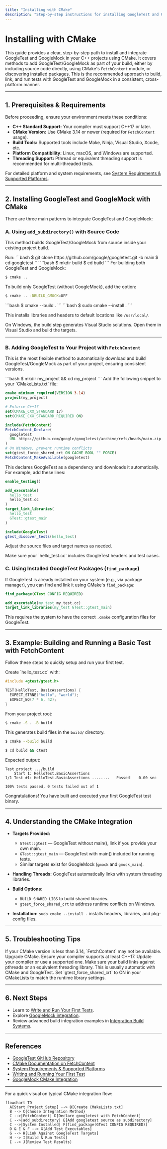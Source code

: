 ```yaml
---
title: "Installing with CMake"
description: "Step-by-step instructions for installing GoogleTest and GoogleMock using CMake, covering add_subdirectory, FetchContent, and package-based integrations. Walks through acquiring source, configuring, and building, making this the recommended approach for most C++ projects."
---
```


# Installing with CMake

This guide provides a clear, step-by-step path to install and integrate GoogleTest and GoogleMock in your C++ projects using CMake. It covers methods to add GoogleTest/GoogleMock as part of your build, either by including source code directly, using CMake's `FetchContent` module, or discovering installed packages. This is the recommended approach to build, link, and run tests with GoogleTest and GoogleMock in a consistent, cross-platform manner.

---

## 1. Prerequisites & Requirements

Before proceeding, ensure your environment meets these conditions:

- **C++ Standard Support:** Your compiler must support C++17 or later.
- **CMake Version:** Use CMake 3.14 or newer (required for `FetchContent` usage).
- **Build Tools:** Supported tools include Make, Ninja, Visual Studio, Xcode, etc.
- **Platform Compatibility:** Linux, macOS, and Windows are supported.
- **Threading Support:** Pthread or equivalent threading support is recommended for multi-threaded tests.

For detailed platform and system requirements, see [System Requirements & Supported Platforms](/getting-started/set-up-prerequisites-installation/system-requirements).

---

## 2. Installing GoogleTest and GoogleMock with CMake

There are three main patterns to integrate GoogleTest and GoogleMock:

### A. Using `add_subdirectory()` with Source Code

This method builds GoogleTest/GoogleMock from source inside your existing project build.

<Steps>
<Step title="Clone the GoogleTest repository">
Run:
```bash
$ git clone https://github.com/google/googletest.git -b main
$ cd googletest
```
</Step>
<Step title="Create and enter a build directory">
```bash
$ mkdir build
$ cd build
```
</Step>
<Step title="Generate build files with CMake">
For building both GoogleTest and GoogleMock:

```bash
$ cmake ..
```

To build only GoogleTest (without GoogleMock), add the option:

```bash
$ cmake .. -DBUILD_GMOCK=OFF
```
</Step>
<Step title="Build the libraries">
```bash
$ cmake --build .
```
</Step>
<Step title="(Optional) Install libraries system-wide">
```bash
$ sudo cmake --install .
```

This installs libraries and headers to default locations like `/usr/local/`.
</Step>
</Steps>

<Note>
On Windows, the build step generates Visual Studio solutions. Open them in Visual Studio and build the targets.
</Note>

---

### B. Adding GoogleTest to Your Project with `FetchContent`

This is the most flexible method to automatically download and build GoogleTest/GoogleMock as part of your project, ensuring consistent versions.

<Steps>
<Step title="Create or open your CMake project directory">
```bash
$ mkdir my_project && cd my_project
```
</Step>
<Step title="Create or edit `CMakeLists.txt`">
Add the following snippet to your `CMakeLists.txt` file:

```cmake
cmake_minimum_required(VERSION 3.14)
project(my_project)

# Enforce C++17
set(CMAKE_CXX_STANDARD 17)
set(CMAKE_CXX_STANDARD_REQUIRED ON)

include(FetchContent)
FetchContent_Declare(
  googletest
  URL https://github.com/google/googletest/archive/refs/heads/main.zip
)
# On Windows, prevent runtime conflicts
set(gtest_force_shared_crt ON CACHE BOOL "" FORCE)
FetchContent_MakeAvailable(googletest)
```

This declares GoogleTest as a dependency and downloads it automatically.
</Step>
<Step title="Add a test executable and link libraries">
For example, add these lines:

```cmake
enable_testing()

add_executable(
  hello_test
  hello_test.cc
)
target_link_libraries(
  hello_test
  GTest::gtest_main
)

include(GoogleTest)
gtest_discover_tests(hello_test)
```

Adjust the source files and target names as needed.
</Step>
</Steps>

<Tip>
Make sure your `hello_test.cc` includes GoogleTest headers and test cases.
</Tip>

### C. Using Installed GoogleTest Packages (`find_package`)

If GoogleTest is already installed on your system (e.g., via package manager), you can find and link it using CMake's `find_package`:

```cmake
find_package(GTest CONFIG REQUIRED)

add_executable(my_test my_test.cc)
target_link_libraries(my_test GTest::gtest_main)
```

This requires the system to have the correct `.cmake` configuration files for GoogleTest.

---

## 3. Example: Building and Running a Basic Test with FetchContent

Follow these steps to quickly setup and run your first test.

<Steps>
<Step title="Create simple test file:
`hello_test.cc`">
Create `hello_test.cc` with:

```cpp
#include <gtest/gtest.h>

TEST(HelloTest, BasicAssertions) {
  EXPECT_STRNE("hello", "world");
  EXPECT_EQ(7 * 6, 42);
}
```
</Step>
<Step title="Configure your build">
From your project root:

```bash
$ cmake -S . -B build
```

This generates build files in the `build/` directory.
</Step>
<Step title="Build the test executable">

```bash
$ cmake --build build
```
</Step>
<Step title="Run the tests">

```bash
$ cd build && ctest
```
Expected output:

```text
Test project .../build
    Start 1: HelloTest.BasicAssertions
1/1 Test #1: HelloTest.BasicAssertions ........   Passed    0.00 sec

100% tests passed, 0 tests failed out of 1
```
</Step>
</Steps>

Congratulations! You have built and executed your first GoogleTest test binary.

---

## 4. Understanding the CMake Integration

- **Targets Provided:** 
  - `GTest::gtest` — GoogleTest without main(), link if you provide your own main.
  - `GTest::gtest_main` — GoogleTest with main() included for running tests.
  - Similar targets exist for GoogleMock (`gmock` and `gmock_main`).

- **Handling Threads:** GoogleTest automatically links with system threading libraries.

- **Build Options:**
  - `BUILD_SHARED_LIBS` to build shared libraries.
  - `gtest_force_shared_crt` to address runtime conflicts on Windows.

- **Installation:** `sudo cmake --install .` installs headers, libraries, and pkg-config files.

---

## 5. Troubleshooting Tips

<AccordionGroup title="Common Installation Issues">
<Accordion title="CMake version too old">
If your CMake version is less than 3.14, `FetchContent` may not be available. Upgrade CMake.
</Accordion>
<Accordion title="Compiler does not support C++17">
Ensure your compiler supports at least C++17. Update your compiler or use a supported one.
</Accordion>
<Accordion title="Linking errors related to pthread">
Make sure your build links against pthreads or an equivalent threading library. This is usually automatic with CMake and GoogleTest.
</Accordion>
<Accordion title="Runtime library mismatch on Windows">
Set `gtest_force_shared_crt` to ON in your CMakeLists to match the runtime library settings.
</Accordion>
</AccordionGroup>

---

## 6. Next Steps

- Learn to [Write and Run Your First Tests](/getting-started/configuration-first-run-validation/first-test).
- Explore [GoogleMock integration](/googletest-guides/core-workflows/mocking-basics).
- Review advanced build integration examples in [Integration Build Systems](/overview/workflow-integration/integration-build-systems).

---

## References

- [GoogleTest GitHub Repository](https://github.com/google/googletest)
- [CMake Documentation on FetchContent](https://cmake.org/cmake/help/latest/module/FetchContent.html)
- [System Requirements & Supported Platforms](/getting-started/set-up-prerequisites-installation/system-requirements)
- [Writing and Running Your First Test](/getting-started/configuration-first-run-validation/first-test)
- [GoogleMock CMake Integration](googlemock/CMakeLists.txt)

---

For a quick visual on typical CMake integration flow:

```mermaid
flowchart TD
  A[Start Project Setup] --> B[Create CMakeLists.txt]
  B --> C{Choose Integration Method}
  C -->|FetchContent| D[Declare googletest with FetchContent]
  C -->|add_subdirectory| E[Add googletest source as subdirectory]
  C -->|System Installed| F[find_package(GTest CONFIG REQUIRED)]
  D & E & F --> G[Add Test Executables]
  G --> H[Link Against GoogleTest Targets]
  H --> I[Build & Run Tests]
  I --> J[Review Test Results]
```